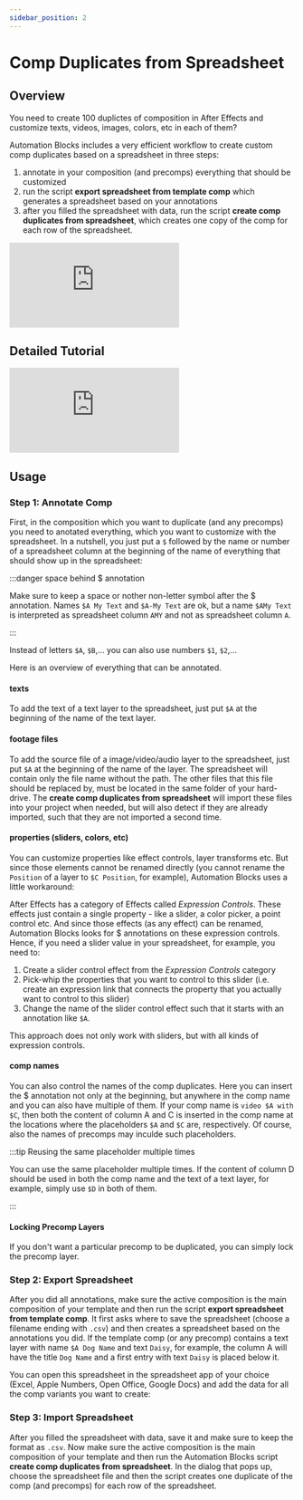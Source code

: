 ```yaml
---
sidebar_position: 2
---
```



# Comp Duplicates from Spreadsheet

## Overview

<RetinaImg src="/img/tutorials-ae/compSpreadsheetWorkflowTitle.png" alt=""/>

 You need to create 100 duplictes of composition in After Effects and customize texts, videos, images, colors, etc in each of them?

 Automation Blocks includes a very efficient workflow to create custom comp duplicates based on a spreadsheet in three steps:

 1. annotate in your composition (and precomps) everything that should be customized
 2. run the script **export spreadsheet from template comp** which generates a spreadsheet based on your annotations
 3. after you filled the spreadsheet with data, run the script **create comp duplicates from spreadsheet**, which creates one copy of the comp for each row of the spreadsheet.

<div class="video-container"><iframe src="https://www.youtube.com/embed/5vXEFkFKjq4?rel=0"  frameborder="0" allowfullscreen="allowfullscreen"></iframe>
</div>

## Detailed Tutorial
<div class="video-container"><iframe src="https://www.youtube.com/embed/Is0qnQtpIb4?rel=0"  frameborder="0" allowfullscreen="allowfullscreen"></iframe>
</div>

## Usage

### Step 1: Annotate Comp

First, in the composition which you want to duplicate (and any precomps) you need to anotated everything, which you want to customize with the spreadsheet. In a nutshell, you just put a `$` followed by the name or number of a spreadsheet column at the beginning of the name of everything that should show up in the spreadsheet:

<RetinaImg src="/img/tutorials-ae/compSpreadsheetWorkflowAnnotations.png" alt="Annotate Ae Comp for Spreadsheet Export"/>

:::danger space behind $ annotation

Make sure to keep a space or nother non-letter symbol after the $ annotation.
Names `$A My Text` and `$A-My Text` are ok, but a name `$AMy Text` is interpreted as spreadsheet column `AMY` and not as spreadsheet column `A`.

:::

Instead of letters `$A`, `$B`,... you can also use numbers `$1`, `$2`,...

Here is an overview of everything that can be annotated.

#### texts

To add the text of a text layer to the spreadsheet, just put `$A` at the beginning of the name of the text layer.

#### footage files

To add the source file of a image/video/audio layer to the spreadsheet, just put `$A` at the beginning of the name of the layer.
The spreadsheet will contain only the file name without the path. The other files that this file should be replaced by, must be located in the same folder of your hard-drive. The **create comp duplicates from spreadsheet** will import these files into your project when needed, but will also detect if they are already imported, such that they are not imported a second time.

#### properties (sliders, colors, etc)

You can customize properties like effect controls, layer transforms etc. But since those elements cannot be renamed directly (you cannot rename the `Position` of a layer to `$C Position`, for example), Automation Blocks uses a little workaround:

After Effects has a category of Effects called *Expression Controls*. These effects just contain a single property - like a slider, a color picker, a point control etc. And since those effects (as any effect) can be renamed, Automation Blocks looks for $ annotations on these expression controls. Hence, if you need a slider value in your spreadsheet, for example, you need to: 

1. Create a slider control effect from the *Expression Controls* category
2. Pick-whip the properties that you want to control to this slider (i.e. create an expression link that connects the property that you actually want to control to this slider)
3. Change the name of the slider control effect such that it starts with an annotation like  `$A`.

This approach does not only work with sliders, but with all kinds of expression controls.
#### comp names

You can also control the names of the comp duplicates. Here you can insert the $ annotation not only at the beginning, but anywhere in the comp name and you can also have multiple of them. If your comp name is `video $A with $C`, then both the content of column A and C is inserted in the comp name at the locations where the placeholders `$A` and `$C` are, respectively.
Of course, also the names of precomps may inculde such placeholders.


:::tip Reusing the same placeholder multiple times

You can use the same placeholder multiple times. If the content of column D should be used in both the comp name and the text of a text layer, for example, simply use `$D` in both of them.

:::


#### Locking Precomp Layers

If you don't want a particular precomp to be duplicated, you can simply lock the precomp layer.

### Step 2: Export Spreadsheet

After you did all annotations, make sure the  active composition is the main composition of your template and then run the script **export spreadsheet from template comp**. It first asks where to save the spreadsheet (choose a filename ending with `.csv`) and then creates a spreadsheet based on the annotations you did. If the template comp (or any precomp) contains a text layer with name `$A Dog Name` and text `Daisy`, for example, the column A will have the title `Dog Name` and a first entry with text `Daisy` is placed below it. 

<RetinaImg src="/img/tutorials-ae/compSpreadsheetWorkflowSpreadsheetEmpty.png" alt="Spreadsheet created by 'export spreadsheet from template comp'"/>

You can open this spreadsheet in the spreadsheet app of your choice (Excel, Apple Numbers, Open Office, Google Docs) and add the data for all the comp variants you want to create:

<RetinaImg src="/img/tutorials-ae/compSpreadsheetWorkflowSpreadsheetFilled.png" alt="Spreadsheet created by 'spreadsheet with data for all comps'"/>

### Step 3: Import Spreadsheet 

After you filled the spreadsheet with data, save it and make sure to keep the format as `.csv`.
Now make sure the active composition is the main composition of your template and then run the Automation Blocks script **create comp duplicates from spreadsheet**. In the dialog that pops up, choose the spreadsheet file and then the script creates one duplicate of the comp (and precomps) for each row of the spreadsheet.

